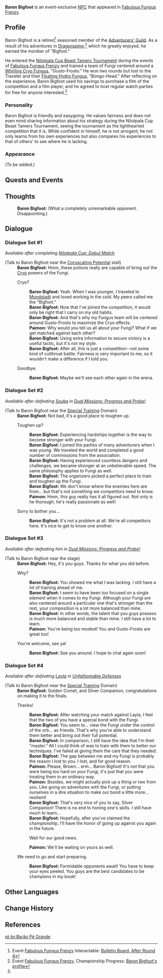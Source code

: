 {{Meta
|missing_NPC_profile  = yes
}}
{{Character Infobox
|type             = Event NPC
|image            = NPC Baron Bigfoot.png
|region           = Sumeru
|affiliation      = Adventurers' Guild
|title            = Contestant

|ancestry         = <!-- Clan/family -->
|father           = 
|mother           = 
|spouse           = 
|sibling          = 
|child            = 
|relative         = 

|voiceEN          = 
|voiceCN          = 
|voiceJP          = 
}}
'''Baron Bigfoot''' is an event-exclusive [[NPC]] that appeared in [[Fabulous Fungus Frenzy]].
<!--
==Location==
{{subst:#tag:gallery|
NPC Location {{subst:PAGENAME}}.png{{subst:!}}{{subst:PAGENAME}}'s location
NPC Location {{subst:PAGENAME}} Context.png{{subst:!}}Additional context
}}
-->
==Profile==
Baron Bigfoot is a retired<ref name="baron bigfoot watch party notice">Event [[Fabulous Fungus Frenzy]] Interactable: [[Fabulous_Fungus_Frenzy/Story#Bulletin_Board,_After_Round_4|Bulletin Board, After Round 4]]</ref> seasoned member of the [[Adventurers' Guild]]. As a result of his adventures in [[Dragonspine]],<ref>Event [[Fabulous Fungus Frenzy]], Championship Progress: [[Fabulous Fungus Frenzy/Championship Progress#Opponent's Profile|Baron Bigfoot's profile]]</ref> which he greatly enjoyed, he earned the moniker of "Bigfoot."

He entered the [[Nilotpala Cup Beast Tamers Tournament]] during the events of [[Fabulous Fungus Frenzy]] and trained a team of Fungi centered around a [[Whirling Cryo Fungus]], "Gusto-Frosto." He won two rounds but lost to the Traveler and their [[Floating Hydro Fungus]], "Bongo-Head." After reflecting on the experience, Baron Bigfoot used his savings to purchase a film of the competition and a film player, and he agreed to host regular watch parties for free for anyone interested.<ref name="baron bigfoot watch party notice" />

===Personality===
Baron Bigfoot is friendly and easygoing. He values fairness and does not even mind sharing information about his strategy during the Nilotpala Cup Beast Tamers Tournament, seeing the tournament as the lighthearted competition that it is. While confident in himself, he is not arrogant; he not only learns from his own experiences but also compares his experiences to that of others' to see where he is lacking.

===Appearance===
<!--Keep appearance section short and concise. Limit to 2 paragraphs with 3-4 sentences each.-->
''(To be added.)''

==Quests and Events==
{{Quests and Events}}

==Thoughts==
{{All Schemes to Know Explanation|name=Baron Bigfoot}}
{{Dialogue start}}
:{{A|Vo dialog eqpm001 cryocrank 01.ogg}} '''Baron Bigfoot:''' (What a completely unremarkable opponent. Disappointing.)
{{Dialogue end}}

==Dialogue==
===Dialogue Set #1===
''Available after completing [[Nilotpala Cup: Debut Match]]''
{{Dialogue start}}
;(Talk to Baron Bigfoot near the [[Coruscating Potential]] stall)
:'''Baron Bigfoot:''' Hmm, these potions really are capable of bring out the [[Cryo]] powers of the Fungi.
:{{DIcon}} Cryo?
::'''Baron Bigfoot:''' Yeah. When I was younger, I traveled to [[Mondstadt]] and loved working in the cold. My peers called me the "Bigfoot."
::'''Baron Bigfoot:''' Now that I've joined the competition, it would only be right that I carry on my old habits.
::'''Baron Bigfoot:''' And that's why my Fungus team will be centered around Gusto-Frosto to maximize the Cryo effects.
::'''Paimon:''' Why would you tell us all about your Fungi? What if we get matched against each other?
::'''Baron Bigfoot:''' Using extra information to secure victory is a useful tactic, but it's not my style.
::'''Baron Bigfoot:''' After all, this is just a competition--not some kind of cutthroat battle. Fairness is very important to me, so it wouldn't make a difference if I told you.
:{{DIcon}} Goodbye.
::'''Baron Bigfoot:''' Maybe we'll see each other again in the arena.
{{Dialogue end}}

===Dialogue Set #2===
''Available after defeating [[Souka]] in [[Dual Missions: Progress and Probe!]]''
{{Dialogue start}}
;(Talk to Baron Bigfoot near the [[Fabulous_Fungus_Frenzy/Special_Training|Special Training]] Domain)
:'''Baron Bigfoot:''' Not bad, it's a good place to toughen up.
:{{DIcon}} Toughen up?
::'''Baron Bigfoot:''' Experiencing hardships together is the way to become stronger with your Fungi.
::'''Baron Bigfoot:''' I joined the parties of many adventurers when I was young. We traveled the world and completed a good number of commissions from the association.
::'''Baron Bigfoot:''' Having experienced countless dangers and challenges, we became stronger at an unbelievable speed. The same philosophy applies to Fungi as well.
::'''Baron Bigfoot:''' The organizers picked a perfect place to train and toughen up the Fungi.
::'''Baron Bigfoot:''' We don't know where the enemies here are from... but that's not something we competitors need to know.
::'''Paimon:''' Hmm, this guy really has it all figured out. Not only is he thorough, he's really passionate as well!
:{{DIcon}} Sorry to bother you...
::'''Baron Bigfoot:''' It's not a problem at all. We're all competitors here. It's nice to get to know one another.
{{Dialogue end}}

===Dialogue Set #3===
''Available after defeating him in [[Dual Missions: Progress and Probe!]]''
{{Dialogue start}}
;(Talk to Baron Bigfoot near the stage)
:'''Baron Bigfoot:''' Hey, it's you guys. Thanks for what you did before.
:{{DIcon}} Why?
::'''Baron Bigfoot:''' You showed me what I was lacking. I still have a lot of training ahead of me.
::'''Baron Bigfoot:''' I seem to have been too focused on a single element when it comes to my Fungi. Although your Fungi are also centered around a particular one that's stronger than the rest, your composition is a lot more balanced than mine.
::'''Baron Bigfoot:''' In other words, the talent that you guys possess is much more balanced and stable than mine. I still have a lot to learn.
::'''Paimon:''' You're being too modest! You and Gusto-Frosto are great too!
:{{DIcon}} You're welcome, see ya!
::'''Baron Bigfoot:''' See you around. I hope to chat again soon!
{{Dialogue end}}

===Dialogue Set #4===
''Available after defeating [[Layla]] in [[Unfathomable Defenses]]''
{{Dialogue start}}
;(Talk to Baron Bigfoot near the [[Fabulous_Fungus_Frenzy/Special_Training|Special Training]] Domain)
:'''Baron Bigfoot:''' Golden Comet, and Silver Companion, congratulations on making it to the finals.
:{{DIcon}} Thanks!
::'''Baron Bigfoot:''' After watching your match against Layla, I feel that the two of you have a special bond with the Fungi.
::'''Baron Bigfoot:''' You seem to... view the Fungi under the control of the orb... as friends. That's why you're able to understand them better and bring out their full potential.
::'''Baron Bigfoot:''' In comparison, I still have the idea that I'm their "master." All I could think of was to train with them to better our techniques. I've failed at giving them the care that they needed.
::'''Baron Bigfoot:''' The gap between me and my Fungi is probably the reason I lost to you. I lost, and for good reason.
::'''Paimon:''' Please, Brown... erm... Baron Bigfoot! It's not that you were being too hard on your Fungi, it's just that you were treating them in an ordinary way.
::'''Paimon:''' Besides, we might actually pick up a thing or two from you. Like going on adventures with the Fungi, or putting ourselves in a dire situation to make our bond a little more... resilient!
::'''Baron Bigfoot:''' That's very nice of you to say, Silver Companion! There is no end to honing one's skills. I still have much to learn...
::'''Baron Bigfoot:''' Hopefully, after you've claimed the championship, I'll have the honor of going up against you again in the future.
::{{DIcon}} Wait for our good news.
::'''Paimon:''' We'll be waiting on yours as well.
:{{DIcon}} We need to go and start preparing.
::'''Baron Bigfoot:''' Formidable opponents await! You have to keep your eyes peeled. You guys are the best candidates to be champions in my book!
{{Dialogue end}}
<!--
==Trivia==
* 
-->

==Other Languages==
{{Other Languages
|en      = Baron Bigfoot
|zhs     = 雪怪伯
|zhs_rm  = Xuěguài-bó
|zht     = 雪怪伯
|zht_rm  = Xuěguài-bó
|zh_tl   = {{w|Count}}<!--Uncle?--> Yeti
|ja      = 雪爺
|ja_rm   = Yukijijii
|ja_tl   = {{W|ja:雪爺|Yukijijii}}
|ja_note = A youkai from the folklore of Gifu Prefecture with the appearance of an old man who appears in snowy mountains and disorients climbers
|ko      = 스노우스톰
|ko_rm   = Seunouseutom
|ko_tl   = Snowstorm
|es      = Barón Pie Grande
|es_tl   = Baron Big Foot
|fr      = Yéti
|fr_tl   = Yeti
|ru      = Дядюшка Йети
|ru_tl   = Uncle Yeti
|th      = บารอนบิ๊กฟุต
|th_rm   = Baron Bik-fut
|th_tl   = Baron Bigfoot
|vi      = Khổng Lồ Tuyết
|vi_tl   = 
|de      = Schneemensch
|de_tl   = Snowman
|id      = Baron Bigfoot
|pt      = Barão Pé Grande
|pt_tl   = Baron Big Foot
}}

==Change History==
{{Change History|3.2}}

==References==
{{Reflist}}

[[pt-br:Barão Pé Grande]]